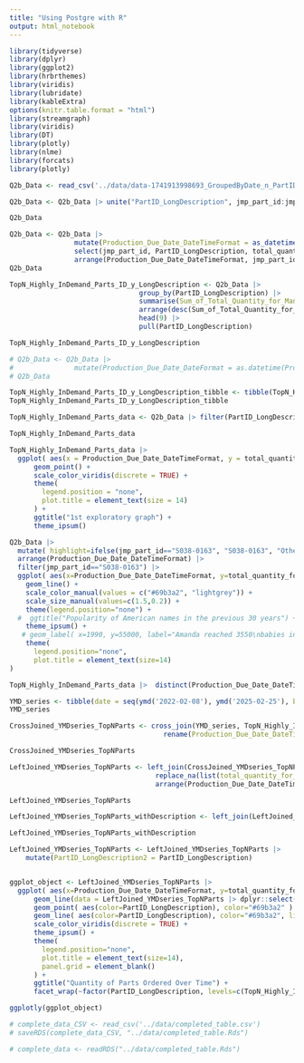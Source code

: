 ```yaml
---
title: "Using Postgre with R"
output: html_notebook
---
```



```r
library(tidyverse)
library(dplyr)
library(ggplot2)
library(hrbrthemes)
library(viridis)
library(lubridate) 
library(kableExtra)
options(knitr.table.format = "html")
library(streamgraph)
library(viridis)
library(DT)
library(plotly)
library(nlme)
library(forcats)
library(plotly)
```

```r

Q2b_Data <- read_csv('../data/data-1741913998693_GroupedByDate_n_PartID.csv')

Q2b_Data <- Q2b_Data |> unite("PartID_LongDescription", jmp_part_id:jmp_part_long_description_text, sep = " Description: ", remove = FALSE)

Q2b_Data

```

```r
Q2b_Data <- Q2b_Data |> 
                mutate(Production_Due_Date_DateTimeFormat = as_datetime(Q2b_Data$jmp_production_due_date, tz = "US/Eastern", format = NULL)) |>   
                select(jmp_part_id, PartID_LongDescription, total_quantity_for_manufactured_part, Production_Due_Date_DateTimeFormat) |>      
                arrange(Production_Due_Date_DateTimeFormat, jmp_part_id)
Q2b_Data

```

```r

TopN_Highly_InDemand_Parts_ID_y_LongDescription <- Q2b_Data |> 
                                group_by(PartID_LongDescription) |> 
                                summarise(Sum_of_Total_Quantity_for_Manufactured_Part = sum(total_quantity_for_manufactured_part)) |> 
                                arrange(desc(Sum_of_Total_Quantity_for_Manufactured_Part)) |> 
                                head(9) |> 
                                pull(PartID_LongDescription)

TopN_Highly_InDemand_Parts_ID_y_LongDescription

# Q2b_Data <- Q2b_Data |>
#               mutate(Production_Due_Date_DateFormat = as.datetime(Production_Due_Date_DateTimeFormat))
# Q2b_Data


```




```r
TopN_Highly_InDemand_Parts_ID_y_LongDescription_tibble <- tibble(TopN_Highly_InDemand_Parts_ID_y_LongDescription)
TopN_Highly_InDemand_Parts_ID_y_LongDescription_tibble
```

```r

TopN_Highly_InDemand_Parts_data <- Q2b_Data |> filter(PartID_LongDescription %in% c(TopN_Highly_InDemand_Parts_ID_y_LongDescription))  

TopN_Highly_InDemand_Parts_data

```




```r
TopN_Highly_InDemand_Parts_data |>
  ggplot( aes(x = Production_Due_Date_DateTimeFormat, y = total_quantity_for_manufactured_part, group=jmp_part_id, color=jmp_part_id)) +
      geom_point() +
      scale_color_viridis(discrete = TRUE) +
      theme(
        legend.position = "none",
        plot.title = element_text(size = 14)
      ) +
      ggtitle("1st exploratory graph") +
      theme_ipsum()
```
```r


Q2b_Data |> 
  mutate( highlight=ifelse(jmp_part_id=="S038-0163", "S038-0163", "Other" )) |> 
  arrange(Production_Due_Date_DateTimeFormat) |> 
  filter(jmp_part_id=="S038-0163") |> 
  ggplot( aes(x=Production_Due_Date_DateTimeFormat, y=total_quantity_for_manufactured_part, group=jmp_part_id, color=highlight, linewidth=highlight)) +
    geom_line() +
    scale_color_manual(values = c("#69b3a2", "lightgrey")) +
    scale_size_manual(values=c(1.5,0.2)) +
    theme(legend.position="none") +
  #  ggtitle("Popularity of American names in the previous 30 years") +
    theme_ipsum() +
   # geom_label( x=1990, y=55000, label="Amanda reached 3550\nbabies in 1970", size=4, color="#69b3a2") +
    theme(
      legend.position="none",
      plot.title = element_text(size=14)
)

```


```r

TopN_Highly_InDemand_Parts_data |>  distinct(Production_Due_Date_DateTimeFormat) |> arrange(Production_Due_Date_DateTimeFormat)


```

```r

YMD_series <- tibble(date = seq(ymd('2022-02-08'), ymd('2025-02-25'), by='1 day'))
YMD_series


```
```r

CrossJoined_YMDseries_TopNParts <- cross_join(YMD_series, TopN_Highly_InDemand_Parts_ID_y_LongDescription_tibble) |> 
                                      rename(Production_Due_Date_DateTimeFormat = date, PartID_LongDescription = TopN_Highly_InDemand_Parts_ID_y_LongDescription)

CrossJoined_YMDseries_TopNParts

```

```r

LeftJoined_YMDseries_TopNParts <- left_join(CrossJoined_YMDseries_TopNParts, TopN_Highly_InDemand_Parts_data, by = c('Production_Due_Date_DateTimeFormat', 'PartID_LongDescription')) |>
                                    replace_na(list(total_quantity_for_manufactured_part = 0))  |>  
                                    arrange(Production_Due_Date_DateTimeFormat)  

LeftJoined_YMDseries_TopNParts

```

```r

LeftJoined_YMDseries_TopNParts_withDescription <- left_join(LeftJoined_YMDseries_TopNParts, TopN_Highly_InDemand_Parts_data, by = c('Production_Due_Date_DateTimeFormat', 'PartID_LongDescription'))

LeftJoined_YMDseries_TopNParts_withDescription


```


```r

LeftJoined_YMDseries_TopNParts <- LeftJoined_YMDseries_TopNParts |>
    mutate(PartID_LongDescription2 = PartID_LongDescription)


ggplot_object <- LeftJoined_YMDseries_TopNParts |>
  ggplot( aes(x=Production_Due_Date_DateTimeFormat, y=total_quantity_for_manufactured_part)) +
      geom_line(data = LeftJoined_YMDseries_TopNParts |> dplyr::select(-PartID_LongDescription), aes(group=PartID_LongDescription2), color="grey", linewidth=0.5, alpha=0.5) +
      geom_point( aes(color=PartID_LongDescription), color="#69b3a2" ) +
      geom_line( aes(color=PartID_LongDescription), color="#69b3a2", linewidth=0.15 ) +
      scale_color_viridis(discrete = TRUE) +
      theme_ipsum() +
      theme(
        legend.position="none",
        plot.title = element_text(size=14),
        panel.grid = element_blank()
      ) +
      ggtitle("Quantity of Parts Ordered Over Time") +
      facet_wrap(~factor(PartID_LongDescription, levels=c(TopN_Highly_InDemand_Parts_ID_y_LongDescription)))

ggplotly(ggplot_object)

```

```r
# complete_data_CSV <- read_csv('../data/completed_table.csv')
# saveRDS(complete_data_CSV, "../data/completed_table.Rds")
```


```r
# complete_data <- readRDS("../data/completed_table.Rds") 
```

